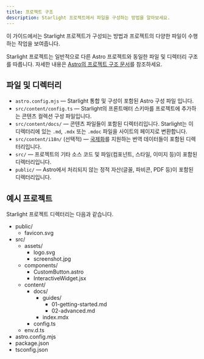 ```yaml
---
title: 프로젝트 구조
description: Starlight 프로젝트에서 파일을 구성하는 방법을 알아보세요.
---
```


이 가이드에서는 Starlight 프로젝트가 구성되는 방법과 프로젝트의 다양한 파일이 수행하는 작업을 보여줍니다.

Starlight 프로젝트는 일반적으로 다른 Astro 프로젝트와 동일한 파일 및 디렉터리 구조를 따릅니다. 자세한 내용은 [Astro의 프로젝트 구조 문서](https://docs.astro.build/ko/core-concepts/project-structure/)를 참조하세요.

## 파일 및 디렉터리

- `astro.config.mjs` — Starlight 통합 및 구성이 포함된 Astro 구성 파일 입니다.
- `src/content/config.ts` — Starlight의 프론트매터 스키마를 프로젝트에 추가하는 콘텐츠 컬렉션 구성 파일입니다.
- `src/content/docs/` — 콘텐츠 파일들이 포함된 디렉터리입니다. Starlight는 이 디렉터리에 있는 `.md`, `.mdx` 또는 `.mdoc` 파일을 사이트의 페이지로 변환합니다.
- `src/content/i18n/` (선택적) — [국제화](/ko/guides/i18n/)를 지원하는 번역 데이터들이 포함된 디렉터리입니다.
- `src/` — 프로젝트의 기타 소스 코드 및 파일(컴포넌트, 스타일, 이미지 등)이 포함된 디렉터리입니다.
- `public/` — Astro에서 처리되지 않는 정적 자산(글꼴, 파비콘, PDF 등)이 포함된 디렉터리입니다.

## 예시 프로젝트

Starlight 프로젝트 디렉터리는 다음과 같습니다.


<FileTree>

- public/
  - favicon.svg
- src/
  - assets/
    - logo.svg
    - screenshot.jpg
  - components/
    - CustomButton.astro
    - InteractiveWidget.jsx
  - content/
    - docs/
      - guides/
        - 01-getting-started.md
        - 02-advanced.md
      - index.mdx
    - config.ts
  - env.d.ts
- astro.config.mjs
- package.json
- tsconfig.json

</FileTree>
